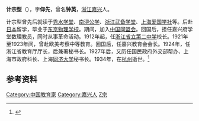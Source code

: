 '''计宗型'''（{{bd|1883年||1934年||catIdx=Ji计}}），字'''仰先'''，曾名'''钟英'''，[[浙江|浙江]][[嘉兴|嘉兴]]人。

计宗型曾先后就读于[[秀水学堂|秀水学堂]]、[[南浔公学|南浔公学]]、[[浙江武备学堂|浙江武备学堂]]、[[上海|上海]][[爱国学社|爱国学社]]等。后赴[[日本|日本]]留学，毕业于[[东京物理学校|东京物理学校]]。期间，加入[[中国同盟会|中国同盟会]]。回国后，担任嘉兴府学堂数理教员，同时从事革命活动。1912年起，任[[浙江省立第二中学|浙江省立第二中学]]校长。1921年至1923年间，曾赴欧美考察中等教育。回国后，任嘉兴教育会会长。1924年，任浙江省教育厅厅长，后兼署秘书长。1927年后，又历任国民政府外交部帮办、上海市政府科长、上海[[同济大学|同济大学]]秘书长。1934年，在[[杭州|杭州]]逝世。<ref>{{cite web|url=http://zjtz.zjol.com.cn/05zjtz/system/2005/11/30/006384562.shtml|title=计宗型|publisher=《浙江通志》}}{{dead link|date=2018年4月 |bot=InternetArchiveBot |fix-attempted=yes }}</ref>

== 参考资料 ==
{{reflist}}

{{DEFAULTSORT:Ji计}}
[[Category:中国教育家|Category:中国教育家]]
[[Category:嘉兴人|Category:嘉兴人]]
[[Category:计姓|Z宗]]